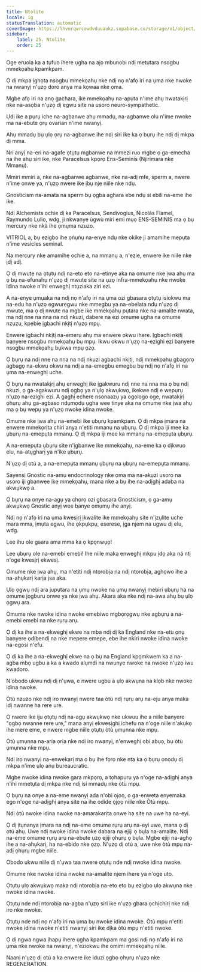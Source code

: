 ```yaml
---
title: Ntolite
locale: ig
statusTranslation: automatic
coverImage: https://lhvmrqwrcowdvduuaukz.supabase.co/storage/v1/object/public/strapi-uploads/small_cover-educacion-fundamental.webp-2d51a7828a2b1309555be27f7e2a61a0.webp
sidebar:
    label: 25. Ntolite
    order: 25
---
```

Oge eruola ka a tụfuo ihere ụgha na ajọ mbunobi ndị metụtara nsogbu mmekọahụ kpamkpam.

Ọ dị mkpa ịghọta nsogbu mmekọahụ nke ndị nọ n'afọ iri na ụma nke nwoke na nwanyị n'ụzọ doro anya ma kọwaa nke ọma.

Mgbe afọ iri na anọ gachara, ike mmekọahụ na-apụta n'ime ahụ nwatakịrị nke na-asọba n'ụzọ dị egwu site na usoro neuro-sympathetic.

Ụdị ike a pụrụ iche na-agbanwe ahụ mmadụ, na-agbanwe olu n'ime nwoke ma na-ebute ọrụ ovarian n'ime nwanyị.

Ahụ mmadụ bụ ụlọ ọrụ na-agbanwe ihe ndị siri ike ka ọ bụrụ ihe ndị dị mkpa dị mma.

Nri anyị na-eri na-agafe ọtụtụ mgbanwe na mmezi ruo mgbe ọ ga-emecha na ihe ahụ siri ike, nke Paracelsus kpọrọ Ens-Seminis (Njirimara nke Mmanụ).

Mmiri mmiri a, nke na-agbanwe agbanwe, nke na-adị mfe, sperm a, nwere n'ime onwe ya, n'ụzọ nwere ike ịbụ nje niile nke ndụ.

Gnosticism na-amata na sperm bụ ọgba aghara ebe ndụ si ebili na-eme ihe ike.

Ndị Alchemists ochie dị ka Paracelsus, Sendivogius, Nicolás Flamel, Raymundo Lulio, wdg, ji nkwanye ùgwù miri emi mụọ ENS-SEMINIS ma ọ bụ mercury nke nkà ihe ọmụma nzuzo.

VITRIOL a, bụ ezigbo ihe ọṅụṅụ na-enye ndụ nke okike ji amamihe mepụta n'ime vesicles seminal.

Na mercury nke amamihe ochie a, na mmanụ a, n'ezie, enwere ike niile nke ịdị adị.

Ọ dị mwute na ọtụtụ ndị na-eto eto na-etinye aka na omume nke ịwa ahụ ma ọ bụ na-efunahụ n'ụzọ dị mwute site na ụzọ infra-mmekọahụ nke nwoke idina nwoke n'ihi enweghị ntụziaka ziri ezi.

A na-enye ụmụaka na ndị nọ n'afọ iri na ụma ozi gbasara ọtụtụ isiokwu ma na-edu ha n'ụzọ egwuregwu nke mmegbu ya na-ebelata ndụ n'ụzọ dị mwute, ma ọ dị nwute na mgbe ike mmekọahụ pụtara nke na-amalite nwata, ma ndị nne na nna na ndị nkuzi, dabere na ezi omume ụgha na omume nzuzu, kpebie ịgbachi nkịtị n'ụzọ mpụ.

Enwere ịgbachi nkịtị na-emerụ ahụ ma enwere okwu ihere. Ịgbachi nkịtị banyere nsogbu mmekọahụ bụ mpụ. Ikwu okwu n'ụzọ na-ezighi ezi banyere nsogbu mmekọahụ bụkwa mpụ ọzọ.

Ọ bụrụ na ndị nne na nna na ndị nkuzi agbachi nkịtị, ndị mmekọahụ gbagọrọ agbagọ na-ekwu okwu na ndị a na-emegbu emegbu bụ ndị nọ n'afọ iri na ụma na-enweghị uche.

Ọ bụrụ na nwatakịrị ahụ enweghị ike ịgakwuru ndị nne na nna ma ọ bụ ndị nkuzi, ọ ga-agakwuru ndị ọgbọ ya n'ụlọ akwụkwọ, ikekwe ndị e wepụrụ n'ụzọ na-ezighi ezi. A gaghị echere nsonaazụ ya ogologo oge, nwatakịrị ọhụrụ ahụ ga-agbaso ndụmọdụ ụgha wee tinye aka na omume nke ịwa ahụ ma ọ bụ wepụ ya n'ụzọ nwoke idina nwoke.

Omume nke ịwa ahụ na-emebi ike ụbụrụ kpamkpam. Ọ dị mkpa ịmara na enwere mmekọrịta chiri anya n'etiti mmanụ na ụbụrụ. Ọ dị mkpa iji mee ka ụbụrụ na-emepụta mmanụ. Ọ dị mkpa iji mee ka mmanụ na-emepụta ụbụrụ.

A na-emepụta ụbụrụ site n'ịgbanwe ike mmekọahụ, na-eme ka ọ dịkwuo elu, na-atụgharị ya n'ike ụbụrụ.

N'ụzọ dị otú a, a na-emepụta mmanụ ụbụrụ na ụbụrụ na-emepụta mmanụ.

Sayensị Gnostic na-amụ endocrinology nke ọma ma na-akụzi usoro na usoro iji gbanwee ike mmekọahụ, mana nke a bụ ihe na-adịghị adaba na akwụkwọ a.

Ọ bụrụ na onye na-agụ ya chọrọ ozi gbasara Gnosticism, ọ ga-amụ akwụkwọ Gnostic anyị wee banye ọmụmụ ihe anyị.

Ndị nọ n'afọ iri na ụma kwesịrị ịkwalite ike mmekọahụ site n'ịzụlite uche mara mma, ịmụta egwu, ihe ọkpụkpụ, eserese, ịga njem na ugwu dị elu, wdg.

Lee ihu ole gaara ama mma ka ọ kpọnwụọ!

Lee ụbụrụ ole na-emebi emebi! Ihe niile maka enweghị mkpu ịdọ aka ná ntị n'oge kwesịrị ekwesị.

Omume nke ịwa ahụ, ma n'etiti ndị ntorobịa na ndị ntorobịa, aghọwo ihe a na-ahụkarị karịa ịsa aka.

Ụlọ ọgwụ ndị ara jupụtara na ụmụ nwoke na ụmụ nwanyị mebiri ụbụrụ ha na omume jọgburu onwe ya nke ịwa ahụ. Akara aka nke ndị na-awa ahụ bụ ụlọ ọgwụ ara.

Omume nke nwoke idina nwoke emebiwo mgbọrọgwụ nke agbụrụ a na-emebi emebi na nke rụrụ arụ.

Ọ dị ka ihe a na-ekweghị ekwe na mba ndị dị ka England nke na-etu ọnụ banyere ọdịbendị na nke mepere emepe, ebe ihe nkiri nwoke idina nwoke na-egosi n'efu.

Ọ dị ka ihe a na-ekweghị ekwe na ọ bụ na England kpọmkwem ka a na-agba mbọ ugbu a ka a kwado alụmdi na nwunye nwoke na nwoke n'ụzọ iwu kwadoro.

N'obodo ukwu ndị dị n'ụwa, e nwere ugbu a ụlọ akwụna na klọb nke nwoke idina nwoke.

Òtù nzuzo nke ndị iro nwanyị nwere taa òtù ndị rụrụ arụ na-eju anya maka ịdị nwanne ha rere ure.

Ọ nwere ike iju ọtụtụ ndị na-agụ akwụkwọ nke ukwuu ihe a niile banyere "ọgbọ nwanne rere ure," mana anyị ekwesịghị ichefu na n'oge niile n'akụkọ ihe mere eme, e nwere mgbe niile ọtụtụ òtù ụmụnna nke mpụ.

Òtù ụmụnna na-arịa ọrịa nke ndị iro nwanyị, n'enweghị obi abụọ, bụ òtù ụmụnna nke mpụ.

Ndị iro nwanyị na-enwekarị ma ọ bụ ihe fọrọ nke nta ka ọ bụrụ ọnọdụ dị mkpa n'ime ụlọ aṅụ bureaucratic.

Mgbe nwoke idina nwoke gara mkpọrọ, a tọhapụrụ ya n'oge na-adịghị anya n'ihi mmetụta dị mkpa nke ndị isi mmadụ nke òtù mpụ.

Ọ bụrụ na onye a na-eme nwanyị ada n'obi ọjọọ, ọ ga-enweta enyemaka ego n'oge na-adịghị anya site na ihe odide ọjọọ niile nke Òtù mpụ.

Ndị òtù nwoke idina nwoke na-amarakarịta onwe ha site na uwe ha na-eyi.

Ọ dị ịtụnanya ịmara na ndị na-eme omume rụrụ arụ na-eyi uwe, mana ọ dị otú ahụ. Uwe ndị nwoke idina nwoke dabara na ejiji ọ bụla na-amalite. Ndị na-eme omume rụrụ arụ na-ebute ụzọ ejiji ọhụrụ ọ bụla. Mgbe ejiji na-aghọ ihe a na-ahụkarị, ha na-ebido nke ọzọ. N'ụzọ dị otú a, uwe nke òtù mpụ na-adị ọhụrụ mgbe niile.

Obodo ukwu niile dị n'ụwa taa nwere ọtụtụ nde ndị nwoke idina nwoke.

Omume nke nwoke idina nwoke na-amalite njem ihere ya n'oge uto.

Ọtụtụ ụlọ akwụkwọ maka ndị ntorobịa na-eto eto bụ ezigbo ụlọ akwụna nke nwoke idina nwoke.

Ọtụtụ nde ndị ntorobịa na-agba n'ụzọ siri ike n'ụzọ gbara ọchịchịrị nke ndị iro nke nwoke.

Ọtụtụ nde ndị nọ n'afọ iri na ụma bụ nwoke idina nwoke. Òtù mpụ n'etiti nwoke idina nwoke n'etiti nwanyị siri ike dịka òtù mpụ n'etiti nwoke.

Ọ dị ngwa ngwa ịhapụ ihere ụgha kpamkpam ma gosi ndị nọ n'afọ iri na ụma nke nwoke na nwanyị, n'eziokwu ihe omimi mmekọahụ niile.

Naanị n'ụzọ dị otú a ka enwere ike iduzi ọgbọ ọhụrụ n'ụzọ nke REGENERATION.

